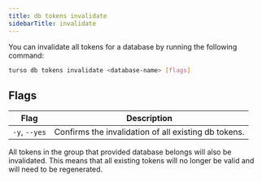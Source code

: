 ```yaml
---
title: db tokens invalidate
sidebarTitle: invalidate
---
```


You can invalidate all tokens for a database by running the following command:

```bash
turso db tokens invalidate <database-name> [flags]
```

## Flags

| Flag          | Description                                          |
| ------------- | ---------------------------------------------------- |
| `-y`, `--yes` | Confirms the invalidation of all existing db tokens. |

<Warning>

All tokens in the group that provided database belongs will also be invalidated. This means that all existing tokens will no longer be valid and will need to be regenerated.

</Warning>

